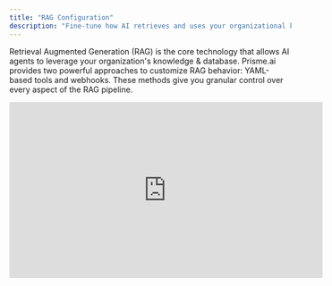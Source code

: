 ```yaml
---
title: "RAG Configuration"
description: "Fine-tune how AI retrieves and uses your organizational knowledge"
---
```


Retrieval Augmented Generation (RAG) is the core technology that allows AI agents to leverage your organization's knowledge & database. Prisme.ai provides two powerful approaches to customize RAG behavior: YAML-based tools and webhooks. These methods give you granular control over every aspect of the RAG pipeline.

<Frame>
  <iframe width="560" height="315" src="https://www.loom.com/embed/868dc01b44534f70bcfa7edbc5936f82?sid=e9792ac5-350f-44b3-b87a-eb095f82531d" title="AI Knowledge Settings" frameBorder="0" allow="accelerometer; autoplay; clipboard-write; encrypted-media; gyroscope; picture-in-picture" allowFullScreen />
</Frame>

## Configuration Approaches

<Tabs>
  <Tab title="AI Knowledge - No-Code UI">
    For basic configurations, you can use the built-in UI settings:

    - **Instructions**
      - Keep clear and precise instructions with _Titles_ and _Sections_.
        - Specify language (Reply in the user language, reply in English only, ...)
        - Tone (Friendly, empathic, formal, ...)
        - Output instructions (concise, detailled, ...)
      - Documents and tools results placed in the \${context} keyword
      - Date placed in the \${date} keyword. Specify your users timezone.
    - **Text Splitter Configuration**
      - Chunk Size
      - Chunk Overlap
      - Enable override by document
    - **Embeddings Settings**
      - Number of chunks to retrieve
    - **Self-Query**
      - Enable LLM query reformulation
      - Configure from AI Store input
    - **Query Enhancement**
      - Select model
      - Add instructions and definitions
    - **Post-Processing**
      - Show suggested questions
      - Filter displayed sources
  </Tab>
  <Tab title="AI Builder - YAML Tools">
    For advanced customization, create YAML-based tools to override specific parts of the RAG pipeline:

    ```yaml
    # Example tool definition
    slug: query-reformulation
    name: AIK/Tools/QueryReformulation
    do:
      - Knowledge Client.chat-completion:
          messages:
            - role: assistant
              content: 'Given the following user question, generate 3 alternative phrasings that express the same intent. Return the result as a JSON object with a "reformulations" key.'
            - role: user
              content: 'Question: "{{user_question}}"'
          output: reformulations
      - set:
          name: output
          value:
            value: '{{reformulations}}'
            description: 'alternative phrasings of user question'
    ```

    YAML tools give you complete control with the full power of AI Builder.
  </Tab>
  <Tab title="AI Builder - Webhooks">
    For external processing or integration with existing systems, configure webhooks to intercept and modify RAG behavior:

    ```json
    // Example webhook response to override retrieved chunks
    {
      "chunks": [
        {
          "value": {
            "content": "Custom content to be injected into the LLM prompt",
            "knowledgeId": "document-id-123"
          }
        }
      ]
    }
    ```

    Webhooks provide maximum flexibility and integration capabilities.
  </Tab>
</Tabs>

## RAG Pipeline Components

The RAG pipeline in Prisme.ai consists of several stages, each of which can be customized using YAML tools or webhooks:

<Steps>
  <Step title="Query Processing">
    Transform and enhance the user's question before retrieval
  </Step>
  <Step title="Retrieval">
    Find relevant documents in your knowledge base
  </Step>
  <Step title="Context Assembly">
    Organize retrieved documents into a coherent context
  </Step>
  <Step title="Prompt Generation">
    Create the prompt that will be sent to the LLM
  </Step>
  <Step title="Response Generation">
    Generate the final answer using the LLM
  </Step>
  <Step title="Post-Processing">
    Enhance the response with additional information or formatting
  </Step>
</Steps>

## YAML Tool Examples

<Accordion title="Query Reformulation">
  This tool enhances user queries by generating alternative phrasings:

  ```yaml
  slug: query-reformulator
  name: AIK/Tools/QueryReformulator
  do:
    - Knowledge Client.chat-completion:
        messages:
          - role: assistant
            content: 'Given the following user question, generate 3 alternative phrasings that express the same intent. Return the result as a JSON object with a "reformulations" key.'
          - role: user
            content: 'Question: "{{user_question}}"'
        output: reformulations
    - set:
        name: output
        value:
          value: '{{reformulations}}'
          description: 'alternative phrasings of user question'
  ```

  **Usage scenario**: Improve retrieval quality for ambiguous or tersely worded queries.
</Accordion>

<Accordion title="Web Search Tool">
  This tool augments the knowledge base with real-time web search results:

  ```yaml
  slug: Web-browsing
  name: AIK/Tools/Web browsing
  do:
    - conditions:
        '{{body.projectId}} != {{config.agentCredentials.projectId}} || !{{run.sourceWorkspaceId}} || {{run.sourceWorkspaceId}} != {{global.workspacesRegistry["ai-knowledge"].id}}':
          - set:
              name: output
              value:
                error: Forbidden
          - break: {}
    - Serper.run:
        type: '{{body.arguments.type}}'
        q: '{{body.arguments.query}}'
        ql: '{{body.arguments.country}}'
        location: '{{body.arguments.location}}'
        num: 20
        output: search
        hl: '{{body.arguments.lg}}'
        tbs: '{{body.arguments.tbs}}'
    - set:
        name: currentDate
        value: '{% date({{run.date}}).iso %}'
    - set:
        name: output
        value:
          value: '{{search}}'
          description: List of search results
  validateArguments: true
  arguments:
    body:
      type: object
      properties:
        arguments:
          type: object
          properties:
            type:
              type: string
              enum:
                - search
                - news
                - images
                - videos
                - places
                - reviews
                - scholar
                - patents
                - shopping
            query:
              type: string
              title: User query
            country:
              type: string
              title: Country
            lg:
              type: string
              title: lg
            location:
              type: string
              title: location
            tbs:
              title: Date range
              type: string
              enum:
                - ''
                - qdr:h
                - qdr:d
                - qdr:w
                - qdr:m
                - qdr:y
              enumNames:
                - Any time
                - Past hours
                - Past 24 hours
                - Past week
                - Past month
                - Past year
  description: Return list of web browsing results.
  output:
    type: tool_result
    output: '{{output}}'
  when:
    endpoint: true
  labels:
    - tools
  ```

  **Usage scenario**: Supplement your knowledge base with up-to-date information from the web.
</Accordion>

<Accordion title="Semantic Chunking">
  This tool implements intelligent document chunking based on semantic boundaries:

  ```yaml
  slug: semantic-chunker
  name: AIK/Tools/SemanticChunker
  do:
    - Knowledge Client.chat-completion:
        messages:
          - role: system
            content: "You are a document processing assistant. Your task is to split the document into semantic chunks maintaining coherent topics and context. Each chunk should be between 200-500 tokens."
          - role: user
            content: "Please split the following document into semantic chunks:\n\n{{document_text}}"
        output: chunks_result
    - set:
        name: output
        value:
          value: '{{chunks_result}}'
          description: 'Document split into semantic chunks'
  ```

  **Usage scenario**: Improve retrieval quality for documents with complex structure or mixed topics.
</Accordion>

<Accordion title="Dynamic RAG Parameters">
  This tool dynamically adjusts retrieval parameters based on query complexity:

  ```yaml
  slug: dynamic-rag-params
  name: AIK/Tools/DynamicRAGParams
  do:
    - Knowledge Client.chat-completion:
        messages:
          - role: system
            content: "Analyze the user query and determine optimal RAG parameters. Return a JSON object with: {\"chunks\": number of chunks to retrieve (1-10), \"threshold\": minimum similarity score (0.1-0.9), \"diversity\": diversity factor (0.1-0.9)}"
          - role: user
            content: "Query: {{user_question}}"
        output: rag_params
    - set:
        name: output
        value:
          value: '{{rag_params}}'
          description: 'Dynamically optimized RAG parameters'
  ```

  **Usage scenario**: Automatically optimize retrieval for different query types (simple vs. complex, factual vs. exploratory).
</Accordion>

<Accordion title="Context Fusion">
  This tool combines information from multiple retrieved chunks into a coherent context:

  ```yaml
  slug: context-fusion
  name: AIK/Tools/ContextFusion
  do:
    - Knowledge Client.chat-completion:
        messages:
          - role: system
            content: "You are a document synthesis expert. Your task is to combine the following document chunks into a coherent, non-redundant context that preserves all relevant information. Focus on removing duplicated information and creating logical transitions between topics."
          - role: user
            content: "User query: {{user_question}}\n\nDocument chunks:\n{{retrieved_chunks}}"
        output: fused_context
    - set:
        name: output
        value:
          value: '{{fused_context}}'
          description: 'Synthesized context from multiple sources'
  ```

  **Usage scenario**: Create more coherent context for complex queries that require information from multiple documents.
</Accordion>

## Webhook Integration

Webhooks provide an alternative approach to customizing the RAG pipeline by intercepting key events and modifying the behavior via external HTTP endpoints.

<Accordion title="Webhook Configuration">
  To configure a webhook for your AI Knowledge agent:

  1. Go to your agent's settings
  2. Navigate to the "Webhooks" section
  3. Enter your HTTPS webhook URL
  4. Select which events to subscribe to

  <Warning>
    All webhook endpoints must use HTTPS and respond within 30 seconds to avoid timeouts.
  </Warning>
</Accordion>

<Accordion title="Document Events">
  Webhooks can intercept document creation, update, and deletion events:

  **Request Example (Document Creation)**:

  ```json
  {
    "type": "documents_created",
    "projectId": "project-id-123",
    "sessionId": "admin-session-id",
    "project": {},
    "payload": {
      "id": "doc-id-123",
      "document": {
        "name": "Sample Document",
        "text": "Document content...",
        "source": {
          "url": "https://example.com/doc"
        },
        "tags": ["product", "technical"],
        "textSplitter": {},
        "status": "published"
      }
    }
  }
  ```

  **Response Example (Modify Document)**:

  ```json
  {
    "status": "published",
    "text": "Modified document content...",
    "name": "Processed Document",
    "tags": ["product", "technical", "verified"],
    "textSplitter": {
      "chunkSize": 300,
      "chunkOverlap": 50
    }
  }
  ```

  This allows you to:

  - Preprocess documents before indexing
  - Add or modify metadata
  - Override chunking settings per document
  - Reject documents that don't meet criteria
</Accordion>

<Accordion title="Query Interception">
  Webhooks can intercept user queries and modify various aspects of the RAG process:

  **Request Example**:

  ```json
  {
    "type": "queries",
    "projectId": "project-id-123",
    "sessionId": "user-session-id",
    "project": {},
    "payload": {
      "input": "How do I reset my password?",
      "messageId": "msg-id-123",
      "history": []
    }
  }
  ```

  **Response Options**:

  1. **Override Retrieved Context**:

  ```json
  {
    "chunks": [
      {
        "value": {
          "content": "To reset your password, go to Settings > Security > Reset Password. You'll receive an email with instructions.",
          "knowledgeId": "doc-id-456"
        }
      }
    ]
  }
  ```

  1. **Override Prompt Generation**:

  ```json
  {
    "prompt": [
      {
        "role": "system",
        "content": "You are a helpful assistant specializing in account security. Use the following context to answer the user's question: [Context: Password resets require verification via email. The reset link expires in 24 hours.]"
      },
      {
        "role": "user",
        "content": "How do I reset my password?"
      }
    ]
  }
  ```

  1. **Override Answer Generation**:

  ```json
  {
    "answer": "To reset your password:\n1. Go to Settings > Security\n2. Click 'Reset Password'\n3. Check your email for instructions\n4. Follow the link within 24 hours\n\nIf you need further assistance, contact support@example.com."
  }
  ```

  1. **Override AI Parameters**:

  ```json
  {
    "aiParameters": {
      "model": "gpt-4",
      "prompt": "Custom prompt template...",
      "max_tokens": 5000,
      "temperature": 0.9,
      "history": false
    }
  }
  ```

  1. **Override Search Results**:

  ```json
  {
    "searchResults": [
      {
        "url": "https://help.example.com/password-reset",
        "content": "Learn how to reset your password and recover access to your account.",
        "name": "Password Reset Guide"
      }
    ]
  }
  ```
</Accordion>

<Accordion title="Test Results Webhook">
  Webhooks can also intercept test results for analysis and evaluation:

  **Request Example**:

  ```json
  {
    "type": "tests_results",
    "projectId": "project-id-123",
    "sessionId": "admin-session-id",
    "project": {},
    "payload": {
      "test": {
        "question": "How do I update my email preferences?",
        "referenceAnswer": "Go to your profile settings and select 'Email Preferences' to update your subscription settings.",
        "answer": "To update your email preferences, navigate to your profile settings and click on the 'Email Preferences' tab where you can modify your subscription settings.",
        "context": "Generated context content..."
      }
    }
  }
  ```

  **Response Example**:

  ```json
  {
    "analysis": "The answer is correct and comprehensive, covering how to find and update email preferences. The content aligns well with the reference answer.",
    "score": 2,
    "context": 1.5
  }
  ```

  This allows you to:

  - Implement custom evaluation metrics
  - Track test results in external systems
  - Apply domain-specific scoring criteria
</Accordion>

## Combining YAML Tools and Webhooks

For the most sophisticated RAG configurations, you can combine YAML tools and webhooks:

<CardGroup cols="2">
  <Card title="Sequential Pipeline" icon="arrow-right">
    Chain multiple YAML tools to create a sequential processing pipeline, with webhooks for external integration at key points.

    **Example**: YAML tool for query reformulation → webhook for sensitive query detection → YAML tool for retrieval customization
  </Card>
  <Card title="Fallback Mechanisms" icon="life-ring">
    Configure webhooks as fallbacks when YAML tools don't produce satisfactory results.

    **Example**: Try native retrieval first, but if no good matches are found, call webhook to query external knowledge bases
  </Card>
  <Card title="A/B Testing" icon="flask">
    Use different YAML tools or webhooks based on query characteristics or for experimentation.

    **Example**: Route technical questions through one pipeline and customer support questions through another
  </Card>
  <Card title="Hybrid Processing" icon="object-group">
    Let webhooks handle some RAG components while YAML tools handle others.

    **Example**: Webhook handles retrieval from proprietary databases, YAML tool handles context optimization
  </Card>
</CardGroup>

## Best Practices

<Accordion title="YAML Tool Development">
  - Start with simple tools and incrementally add complexity
  - Use a consistent naming convention for tools
  - Thoroughly test tools with varied inputs
  - Document each tool's purpose and expected inputs/outputs
  - Consider performance implications for complex processing
</Accordion>

<Accordion title="Webhook Implementation">
  - Ensure webhooks are hosted on reliable, low-latency infrastructure
  - Implement proper error handling and fallbacks
  - Cache results when appropriate to improve response times
  - Use secure authentication to protect sensitive data
  - Monitor webhook performance and error rates
</Accordion>

<Accordion title="RAG Pipeline Design">
  - Clearly define which components require customization
  - Choose the appropriate approach (UI, YAML, webhook) based on complexity
  - Test changes incrementally to isolate effects
  - Monitor key metrics before and after changes
  - Document your RAG pipeline configuration for maintainability
</Accordion>

## Next Steps

<CardGroup cols="2">
  <Card title="Tools Integration" icon="screwdriver-wrench" href="tools-integration">
    Learn more about integrating specialized tools with AI Knowledge
  </Card>
  <Card title="Agent Testing" icon="vial" href="agent-testing">
    Test and validate your RAG configuration
  </Card>
  <Card title="Advanced RAG" icon="wand-sparkles" href="advanced-rag">
    Explore sophisticated RAG architectures
  </Card>
  <Card title="Analytics" icon="chart-line" href="analytics">
    Monitor your RAG pipeline's performance
  </Card>
</CardGroup>